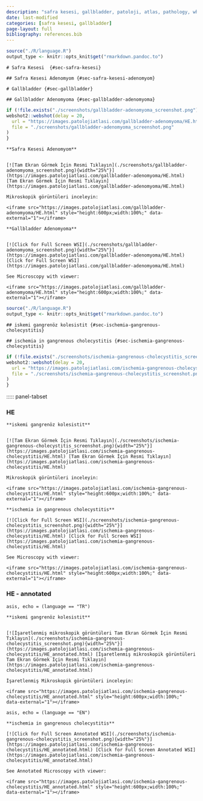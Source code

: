 ```yaml
---
description: "safra kesesi, gallbladder, patoloji, atlas, pathology, whole slide image"
date: last-modified
categories: [safra kesesi, gallbladder]
page-layout: full
bibliography: references.bib
---
```


```r

source("./R/language.R")
output_type <- knitr::opts_knit$get("rmarkdown.pandoc.to")

```

```asis
# Safra Kesesi  {#sec-safra-kesesi} 
```

```asis
## Safra Kesesi Adenomyom {#sec-safra-kesesi-adenomyom} 

```

```asis

# Gallbladder {#sec-gallbladder} 
```

```asis
## Gallbladder Adenomyoma {#sec-gallbladder-adenomyoma} 

```

```r
if (!file.exists("./screenshots/gallbladder-adenomyoma_screenshot.png")) {
webshot2::webshot(delay = 20,
  url = "https://images.patolojiatlasi.com/gallbladder-adenomyoma/HE.html",
  file = "./screenshots/gallbladder-adenomyoma_screenshot.png"
)
}
```

```asis

**Safra Kesesi Adenomyom**


[![Tam Ekran Görmek İçin Resmi Tıklayın](./screenshots/gallbladder-adenomyoma_screenshot.png){width="25%"}](https://images.patolojiatlasi.com/gallbladder-adenomyoma/HE.html) [Tam Ekran Görmek İçin Resmi Tıklayın](https://images.patolojiatlasi.com/gallbladder-adenomyoma/HE.html)

```


```asis

Mikroskopik görüntüleri inceleyin:

<iframe src="https://images.patolojiatlasi.com/gallbladder-adenomyoma/HE.html" style="height:600px;width:100%;" data-external="1"></iframe>

```

```asis

**Gallbladder Adenomyoma**


[![Click for Full Screen WSI](./screenshots/gallbladder-adenomyoma_screenshot.png){width="25%"}](https://images.patolojiatlasi.com/gallbladder-adenomyoma/HE.html) [Click for Full Screen WSI](https://images.patolojiatlasi.com/gallbladder-adenomyoma/HE.html)

```

```asis

See Microscopy with viewer: 

<iframe src="https://images.patolojiatlasi.com/gallbladder-adenomyoma/HE.html" style="height:600px;width:100%;" data-external="1"></iframe>

```

```r

source("./R/language.R")
output_type <- knitr::opts_knit$get("rmarkdown.pandoc.to")

```

```asis

## iskemi gangrenöz kolesistit {#sec-ischemia-gangrenous-cholecystitis}

```

```asis

## ischemia in gangrenous cholecystitis {#sec-ischemia-gangrenous-cholecystitis}

```

```r
if (!file.exists("./screenshots/ischemia-gangrenous-cholecystitis_screenshot.png")) {
webshot2::webshot(delay = 20,
  url = "https://images.patolojiatlasi.com/ischemia-gangrenous-cholecystitis/HE.html",
  file = "./screenshots/ischemia-gangrenous-cholecystitis_screenshot.png"
)
}


```


::::: panel-tabset

### HE


```asis

**iskemi gangrenöz kolesistit**


[![Tam Ekran Görmek İçin Resmi Tıklayın](./screenshots/ischemia-gangrenous-cholecystitis_screenshot.png){width="25%"}](https://images.patolojiatlasi.com/ischemia-gangrenous-cholecystitis/HE.html) [Tam Ekran Görmek İçin Resmi Tıklayın](https://images.patolojiatlasi.com/ischemia-gangrenous-cholecystitis/HE.html)

```


```asis

Mikroskopik görüntüleri inceleyin:

<iframe src="https://images.patolojiatlasi.com/ischemia-gangrenous-cholecystitis/HE.html" style="height:600px;width:100%;" data-external="1"></iframe>

```


```asis

**ischemia in gangrenous cholecystitis**

[![Click for Full Screen WSI](./screenshots/ischemia-gangrenous-cholecystitis_screenshot.png){width="25%"}](https://images.patolojiatlasi.com/ischemia-gangrenous-cholecystitis/HE.html) [Click for Full Screen WSI](https://images.patolojiatlasi.com/ischemia-gangrenous-cholecystitis/HE.html)

```

```asis

See Microscopy with viewer: 

<iframe src="https://images.patolojiatlasi.com/ischemia-gangrenous-cholecystitis/HE.html" style="height:600px;width:100%;" data-external="1"></iframe>

```


### HE - annotated


```comment
asis, echo = (language == "TR")

**iskemi gangrenöz kolesistit**


[![İşaretlenmiş mikroskopik görüntüleri Tam Ekran Görmek İçin Resmi Tıklayın](./screenshots/ischemia-gangrenous-cholecystitis_screenshot.png){width="25%"}](https://images.patolojiatlasi.com/ischemia-gangrenous-cholecystitis/HE_annotated.html) [İşaretlenmiş mikroskopik görüntüleri Tam Ekran Görmek İçin Resmi Tıklayın](https://images.patolojiatlasi.com/ischemia-gangrenous-cholecystitis/HE_annotated.html)

```


```asis

İşaretlenmiş Mikroskopik görüntüleri inceleyin:

<iframe src="https://images.patolojiatlasi.com/ischemia-gangrenous-cholecystitis/HE_annotated.html" style="height:600px;width:100%;" data-external="1"></iframe>

```


```comment
asis, echo = (language == "EN")

**ischemia in gangrenous cholecystitis**

[![Click for Full Screen Annotated WSI](./screenshots/ischemia-gangrenous-cholecystitis_screenshot.png){width="25%"}](https://images.patolojiatlasi.com/ischemia-gangrenous-cholecystitis/HE_annotated.html) [Click for Full Screen Annotated WSI](https://images.patolojiatlasi.com/ischemia-gangrenous-cholecystitis/HE_annotated.html)

```


```comment

See Annotated Microscopy with viewer: 

<iframe src="https://images.patolojiatlasi.com/ischemia-gangrenous-cholecystitis/HE_annotated.html" style="height:600px;width:100%;" data-external="1"></iframe>



```

